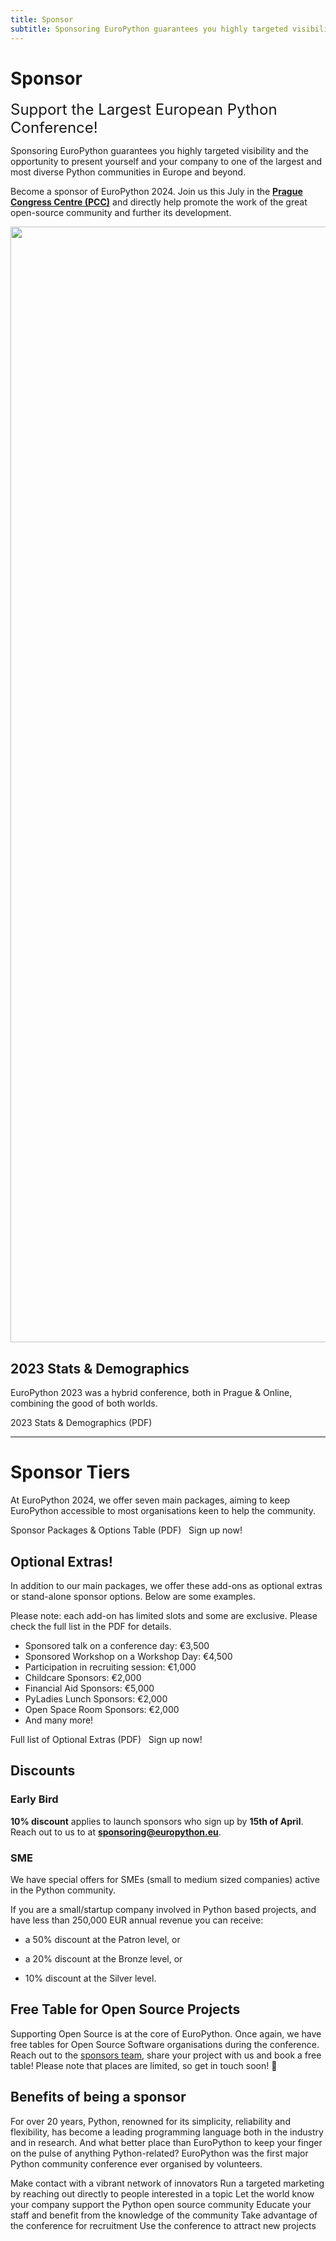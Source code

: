 ```yaml
---
title: Sponsor
subtitle: Sponsoring EuroPython guarantees you highly targeted visibility and the opportunity to present yourself and your company to one of the largest and most diverse Python communities in Europe and beyond.
---
```



# Sponsor

<font size="+2.5">Support the Largest European Python Conference!</font>

Sponsoring EuroPython guarantees you highly targeted visibility and the opportunity to present yourself and your company to one of the largest and most diverse Python communities in Europe and beyond.

Become a sponsor of EuroPython 2024. Join us this July in the **[Prague Congress Centre (PCC)](https://www.praguecc.cz/en/homepage)** and directly help promote the work of the great open-source community and further its development.

<img src="/img/hall_rotated.png" width="3279" height="1785" />

<ButtonWithTitle title="Ready to become a sponsor and join us in Prague?" text="Sign Up Now!" href="https://docs.google.com/forms/d/1Ut6b5KaYtj1hAivVxMdaSfeNCUCNTrTq98o5v9uNg6I/" />

## 2023 Stats & Demographics

EuroPython 2023 was a hybrid conference, both in Prague & Online, combining the good of both worlds.

<div style={{textAlign: "center"}}>
<ButtonLink href="https://drive.google.com/file/d/1qmZXvrSogaOKL-AuaXfiPJS_3wz6i0Hg/view?usp=share_link">2023 Stats & Demographics (PDF)</ButtonLink>
</div>

---
 # Sponsor Tiers

At EuroPython 2024, we offer seven main packages, aiming to keep EuroPython accessible to most organisations keen to help the community.

<div style={{textAlign: "left", marginBottom: "30px"}}>
<ButtonLink href="https://drive.google.com/file/d/15f6HGVUjgx2OKaLoCaIa6uNG3W0xLOm6/view?usp=share_link">Sponsor Packages & Options Table (PDF)</ButtonLink>
&nbsp;
<ButtonLink href="https://forms.gle/ieK9LwdoRyDU4Z9a7">Sign up now!</ButtonLink>
</div>

<SponsorTiers />

## Optional Extras!

In addition to our main packages, we offer these add-ons as optional extras or
stand-alone sponsor options. Below are some examples.

Please note: each add-on has limited slots and some are exclusive. Please check the full list in the PDF for details.

- Sponsored talk on a conference day: €3,500
- Sponsored Workshop on a Workshop Day: €4,500
- Participation in recruiting session: €1,000
- Childcare Sponsors: €2,000
- Financial Aid Sponsors: €5,000
- PyLadies Lunch Sponsors: €2,000
- Open Space Room Sponsors: €2,000
- And many more!

<div style={{textAlign: "left", right: 30}}>

<ButtonLink href="https://drive.google.com/file/d/15f6HGVUjgx2OKaLoCaIa6uNG3W0xLOm6/view?usp=share_link">Full list of Optional Extras (PDF)</ButtonLink>
&nbsp;
<ButtonLink href="https://forms.gle/ieK9LwdoRyDU4Z9a7">Sign up now!</ButtonLink>
</div>

## Discounts

### Early Bird

 **10% discount** applies to launch sponsors who sign up by **15th of April**. Reach out to us to at **[sponsoring@europython.eu](mailto:sponsoring@europython.eu)**.

### SME

We have special offers for SMEs (small to medium sized companies) active in the
Python community.

If you are a small/startup company involved in Python based projects, and have
less than 250,000 EUR annual revenue you can receive:

- a 50% discount at the Patron level, or

- a 20% discount at the Bronze level, or

- 10% discount at the Silver level.

## Free Table for Open Source Projects

Supporting Open Source is at the core of EuroPython. Once again, we have free
tables for Open Source Software organisations during the conference. Reach out to the
[sponsors team](mailto:sponsoring@europython.eu), share your project with us and
book a free table! Please note that places are limited, so get in touch soon! 🐍


## Benefits of being a sponsor

For over 20 years, Python, renowned for its simplicity, reliability and
flexibility, has become a leading programming language both in the industry and
in research. And what better place than EuroPython to keep your finger on the
pulse of anything Python-related? EuroPython was the first major Python
community conference ever organised by volunteers.

  <BenefitItem icon="network" title="Socialise">Make contact with a vibrant network of innovators</BenefitItem>
  <BenefitItem icon="target" title="Target">Run a targeted marketing by reaching out directly to people interested in a topic</BenefitItem>
  <BenefitItem icon="award" title="Community Cultivation">Let the world know your company support the Python open source community</BenefitItem>
  <BenefitItem icon="transfer" title="Know-How Transfer">Educate your staff and benefit from the knowledge of the community</BenefitItem>
  <BenefitItem icon="headhunt" title="Head Hunting">Take advantage of the conference for recruitment</BenefitItem>
  <BenefitItem icon="rocket" title="New Business">Use the conference to attract new projects</BenefitItem>
